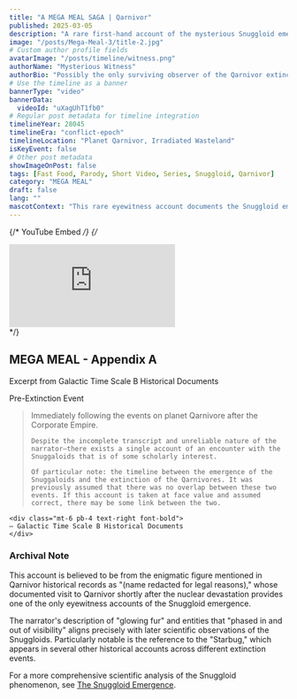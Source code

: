 ```yaml
---
title: "A MEGA MEAL SAGA | Qarnivor"
published: 2025-03-05
description: "A rare first-hand account of the mysterious Snuggloid emergence on Qarnivor following the nuclear extinction event."
image: "/posts/Mega-Meal-3/title-2.jpg"
# Custom author profile fields
avatarImage: "/posts/timeline/witness.png"
authorName: "Mysterious Witness"
authorBio: "Possibly the only surviving observer of the Qarnivor extinction and Snuggloid emergence"
# Use the timeline as a banner
bannerType: "video"
bannerData: 
  videoId: "uXagUhT1fb0"
# Regular post metadata for timeline integration
timelineYear: 28045
timelineEra: "conflict-epoch"
timelineLocation: "Planet Qarnivor, Irradiated Wasteland"
isKeyEvent: false
# Other post metadata
showImageOnPost: false
tags: [Fast Food, Parody, Short Video, Series, Snuggloid, Qarnivor]
category: "MEGA MEAL"
draft: false
lang: ""
mascotContext: "This rare eyewitness account documents the Snuggloid emergence on post-nuclear Qarnivor—where glowing, phase-shifting entities materialized amid the ruins, possibly linked to the planet's extinction event. Features the mysterious 'Starbug' phenomenon and raises unsettling questions about whether these creatures were observers... or participants. Rule #1 of nuclear wastelands: When the sky starts birthing glowing furballs that taste like existential dread, you don't ask questions. You run. (P.S. The Starbug is definitely judging you.)"
---
```


{/* YouTube Embed */}
{/* <div className="card-base2 p-8 rounded-xl bg-[oklch(0.95_0.025_var(--hue))] dark:bg-[oklch(0.25_0.025_var(--hue))] transition rounded-md shadow-lg mb-8">
  <div className="relative pb-[56.25%]">
    <iframe
      src="https://www.youtube.com/embed/uXagUhT1fb0?controls=1"
      title="YouTube video player"
      frameBorder="0"
      allow="accelerometer; autoplay; clipboard-write; encrypted-media; gyroscope; picture-in-picture;"
      referrerPolicy="strict-origin-when-cross-origin"
      allowFullScreen
      className="absolute top-0 left-0 w-full h-full"
    ></iframe>
  </div>
</div> */}

<div class="font-jetbrains-mono pl-10 pr-10 Pm-10 rounded-xl bg-[oklch(0.95_0.025_var(--hue))] dark:bg-[oklch(0.25_0.025_var(--hue))] transition shadow-lg mb-8 overflow-hidden relative">
  <h2 class="text-2xl font-bold mb-4">MEGA MEAL - Appendix A</h2>
  <p class="italic">Excerpt from Galactic Time Scale B Historical Documents</p>
  <p class="font-bold">Pre-Extinction Event</p>
  
  <blockquote class="mt-4 text-xl text-[oklch(0.35_0.05_var(--hue))] dark:text-[oklch(0.85_0.05_var(--hue))]">
    Immediately following the events on planet Qarnivore after the Corporate Empire.  

    Despite the incomplete transcript and unreliable nature of the narrator—there exists a single account of an encounter with the Snuggaloids that is of some scholarly interest.  

    Of particular note: the timeline between the emergence of the Snuggaloids and the extinction of the Qarnivores. It was previously assumed that there was no overlap between these two events. If this account is taken at face value and assumed correct, there may be some link between the two.
  </blockquote>

    <div class="mt-6 pb-4 text-right font-bold">
    — Galactic Time Scale B Historical Documents
    </div>
</div>

<div className="card-base2 p-6 mb-6">
  <h3 className="font-bold text-xl mb-4 text-gray-800 dark:text-neutral-200">Archival Note</h3>
  <p className="text-lg text-gray-700 dark:text-neutral-300 mb-4">This account is believed to be from the enigmatic figure mentioned in Qarnivor historical records as "<span className="text-gray-700 dark:text-neutral-400" style={{ fontStyle: "italic" }}>(name redacted for legal reasons)</span>," whose documented visit to Qarnivor shortly after the nuclear devastation provides one of the only eyewitness accounts of the Snuggloid emergence.</p>
  
  <p className="text-lg text-gray-700 dark:text-neutral-300 mb-4">The narrator's description of "glowing fur" and entities that "phased in and out of visibility" aligns precisely with later scientific observations of the Snuggloids. Particularly notable is the reference to the "Starbug," which appears in several other historical accounts across different extinction events.</p>
  
  <p className="text-lg text-gray-700 dark:text-neutral-300 mb-4">For a more comprehensive scientific analysis of the Snuggloid phenomenon, see <a href="/posts/timelines/snuggaliod-emergence/" className="text-[oklch(0.5_0.3_var(--hue))] hover:underline"> The Snuggloid Emergence</a>.</p>
</div>

